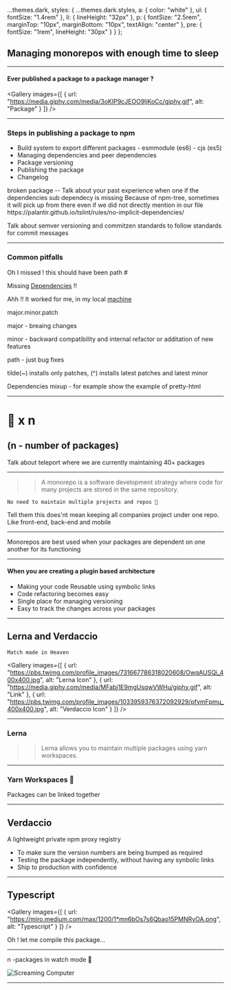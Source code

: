   ...themes.dark,
  styles: {
    ...themes.dark.styles,
    a: { color: "white" },
    ul: { fontSize: "1.4rem" },
    li: { lineHeight: "32px" },
    p: {
      fontSize: "2.5rem",
      marginTop: "10px",
      marginBottom: "10px",
      textAlign: "center"
    },
    pre: {
      fontSize: "1rem",
      lineHeight: "30px"
    }
  }
};

<Head>
  <title>Managing Monorepos</title>
</Head>

## Managing monorepos with enough time to sleep

<!-- [@askjkrishna](https://twitter.com/askjkrishna) -->

---

#### Ever published a package to a package manager ?

<Gallery
  images={[
    {
      url: "https://media.giphy.com/media/3oKIP9cJEOO9ljKoCc/giphy.gif",
      alt: "Package"
    }
  ]}
/>

---

### Steps in publishing a package to npm

- Build system to export different packages - esmmodule (es6) - cjs (es5)
- Managing dependencies and peer dependencies
- Package versioning
- Publishing the package
- Changelog

<Notes>
broken package -- Talk about your past experience when one if the dependencies
sub dependecy is missing Because of npm-tree, sometimes it will pick up from
there even if we did not directly mention in our file
https://palantir.github.io/tslint/rules/no-implicit-dependencies/

Talk about semver versioning and commitzen standards to follow standards for
commit messages

</Notes>

---

### Common pitfalls

Oh I missed ! this should have been path #

Missing [Dependencies](https://github.com/Prettyhtml/prettyhtml/pull/108) !!

Ahh !! It worked for me, in my local [machine](https://www.pika.dev/cicd)

<Notes>
major.minor.patch

major - breaing changes

minor - backward compatibility and internal refactor or additation of new features

path - just bug fixes

tilde(~) installs only patches, (^) installs latest patches and latest minor

Dependencies mixup - for example show the example of pretty-html

</Notes>

---

# 🤯 x n

## (n - number of packages)

<Notes>
  Talk about teleport where we are currently maintaining 40+ packages
</Notes>

---

> > A monorepo is a software development strategy where code for many projects are stored in the same repository.

```
No need to maintain multiple projects and repos 🎉
```

<Notes>
  Tell them this does'nt mean keeping all companies project under one repo. Like
  front-end, back-end and mobile
</Notes>

---

Monorepos are best used when your packages are dependent on one another for its functioning

---

#### When you are creating a plugin based architecture

- Making your code Reusable using symbolic links
- Code refactoring becomes easy
- Single place for managing versioning
- Easy to track the changes across your packages

---

## Lerna and Verdaccio

```
Match made in Heaven
```

<Gallery
  images={[
    {
      url:
        "https://pbs.twimg.com/profile_images/731667786318020608/OwqAUSQi_400x400.jpg",
      alt: "Lerna Icon"
    },
    {
      url: "https://media.giphy.com/media/MFabj1E9mgUsqwVWHu/giphy.gif",
      alt: "Link"
    },
    {
      url:
        "https://pbs.twimg.com/profile_images/1033959376372092929/pfymFpmu_400x400.jpg",
      alt: "Verdaccio Icon"
    }
  ]}
/>

---

### Lerna

> > Lerna allows you to maintain multiple packages using yarn workspaces.

---

### Yarn Workspaces 🤔

Packages can be linked together

---

## Verdaccio

A lightweight private npm proxy registry

- To make sure the version numbers are being bumped as required
- Testing the package independently, without having any synbolic links
- Ship to production with confidence

---

## Typescript

<Gallery
  images={[
    {
      url: "https://miro.medium.com/max/1200/1*mn6bOs7s6Qbao15PMNRyOA.png",
      alt: "Typescript"
    }
  ]}
/>

Oh ! let me compile this package...

---

n -packages in watch mode 👀

![Screaming Computer](https://media.giphy.com/media/xT0GqzYDZTRt8URzAA/giphy.gif)

---
